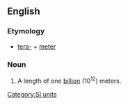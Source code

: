 ==English==

===Etymology===
*[[tera-]] + [[meter]]

===Noun===
{{en-noun}}

# {{US}} {{alternative spelling of|[[terametre]]}} A length of one [[billion]] (10<sup>12</sup>) meters.

[[Category:SI units]]